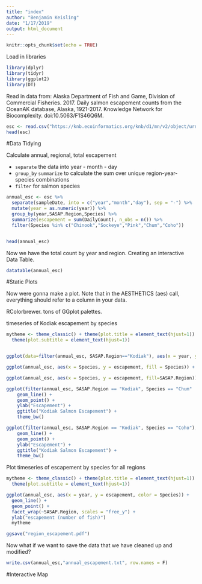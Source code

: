 ```yaml
---
title: "index"
author: "Benjamin Keisling"
date: "1/17/2019"
output: html_document
---
```


```r
knitr::opts_chunk$set(echo = TRUE)
```

Load in libraries
```r
library(dplyr)
library(tidyr)
library(ggplot2)
library(DT)
```

Read in data from: Alaska Department of Fish and Game, Division of Commercial Fisheries. 2017. Daily salmon escapement counts from the OceanAK database, Alaska, 1921-2017. Knowledge Network for Biocomplexity. doi:10.5063/F1S46Q6M.

```r
esc <- read.csv("https://knb.ecoinformatics.org/knb/d1/mn/v2/object/urn%3Auuid%3Af119a05b-bbe7-4aea-93c6-85434dcb1c5e", stringsAsFactors = F)
head(esc)
```

#Data Tidying

Calculate annual, regional, total escapement

* `separate` the data into year - month - day
* `group_by` `summarize` to calculate the sum over unique region-year-species combinations
* `filter` for salmon species

```r
annual_esc <- esc %>% 
  separate(sampleDate, into = c("year","month","day"), sep = "-") %>% 
  mutate(year = as.numeric(year)) %>% 
  group_by(year,SASAP.Region,Species) %>%
  summarize(escapement = sum(DailyCount), n_obs = n()) %>% 
  filter(Species %in% c("Chinook","Sockeye","Pink","Chum","Coho"))


head(annual_esc)
```

Now we have the total count by year and region. Creating an interactive Data Table.

```r
datatable(annual_esc)
```




#Static Plots

Now were gonna make a plot. Note that in the AESTHETICS (aes) call, everything should refer to a column in your data.

RColorbrewer. tons of GGplot palettes.

timeseries of Kodiak escapement by species
```r

mytheme <- theme_classic() + theme(plot.title = element_text(hjust=1)) + 
  theme(plot.subtitle = element_text(hjust=1))


ggplot(data=filter(annual_esc, SASAP.Region=="Kodiak"), aes(x = year, y=escapement, color=Species)) + geom_line() + geom_point() + ylab(expression(Escapement~(number~of~fish)~W/m^2)) + xlab("Year") + ggtitle("Kodiak Salmon Escapement","Organized by Species") + mytheme

```


```r

ggplot(annual_esc, aes(x = Species, y = escapement, fill = Species)) + geom_col()

```

```r

ggplot(annual_esc, aes(x = Species, y = escapement, fill=SASAP.Region)) + geom_col()

```




```r
ggplot(filter(annual_esc, SASAP.Region == "Kodiak", Species == "Chum" | Species == "Coho" | Species == "Chinook"), aes(x = year, y = escapement, color = Species)) + 
    geom_line() +
    geom_point() +
    ylab("Escapement") +
    ggtitle("Kodiak Salmon Escapement") +
    theme_bw()
```


```r
ggplot(filter(annual_esc, SASAP.Region == "Kodiak", Species == "Coho"), aes(x = year, y = escapement, color = escapement)) + 
    geom_line() +
    geom_point() +
    ylab("Escapement") +
    ggtitle("Kodiak Salmon Escapement") +
    theme_bw()
```


Plot timeseries of escapement by species for all regions

```r


mytheme <- theme_classic() + theme(plot.title = element_text(hjust=1)) + 
  theme(plot.subtitle = element_text(hjust=1))

ggplot(annual_esc, aes(x = year, y = escapement, color = Species)) +
  geom_line() +
  geom_point() +
  facet_wrap(~SASAP.Region, scales = "free_y") +
  ylab("escapement (number of fish)")
  mytheme

ggsave("region_escapement.pdf")
```

Now what if we want to save the data that we have cleaned up and modified?

```r
write.csv(annual_esc,"annual_escapement.txt", row.names = F)
```




#Interactive Map
